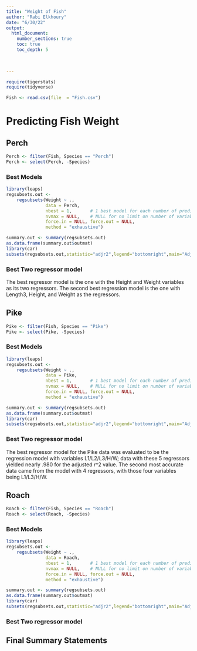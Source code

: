 ```yaml
---
title: "Weight of Fish"
author: "Rabi Elkhoury"
date: "6/30/22"  
output: 
  html_document:
    number_sections: true
    toc: true
    toc_depth: 5

 
    
---
```



```r
require(tigerstats)
require(tidyverse)
```

```r
Fish <- read.csv(file  = "Fish.csv")
```

# Predicting Fish Weight


## Perch
```r
Perch <- filter(Fish, Species == "Perch")
Perch <- select(Perch, -Species)
```



### Best Models
```r
library(leaps)
regsubsets.out <-
    regsubsets(Weight ~ .,
               data = Perch,
               nbest = 1,       # 1 best model for each number of predictors
               nvmax = NULL,    # NULL for no limit on number of variables
               force.in = NULL, force.out = NULL,
               method = "exhaustive")

summary.out <- summary(regsubsets.out)
as.data.frame(summary.out$outmat)
library(car)
subsets(regsubsets.out,statistic="adjr2",legend="bottomright",main="Adjusted R^2")
```


### Best Two regressor model
The best regressor model is the one with the Height and Weight variables as its two regressors.  The second best regression model is the one with Length3, Height, and Weight as the regressors.


## Pike
```r
Pike <- filter(Fish, Species == "Pike")
Pike <- select(Pike, -Species)
```

### Best Models
```r
library(leaps)
regsubsets.out <-
    regsubsets(Weight ~ .,
               data = Pike,
               nbest = 1,       # 1 best model for each number of predictors
               nvmax = NULL,    # NULL for no limit on number of variables
               force.in = NULL, force.out = NULL,
               method = "exhaustive")

summary.out <- summary(regsubsets.out)
as.data.frame(summary.out$outmat)
library(car)
subsets(regsubsets.out,statistic="adjr2",legend="bottomright",main="Adjusted R^2")
```




### Best Two regressor model
The best regressor model for the Pike data was evaluated to be the regression model with variables L1/L2/L3/H/W; data with these 5 regressors yielded nearly .980 for the adjusted r^2 value.  The second most accurate data came from the model with 4 regressors, with those four variables being L1/L3/H/W.

## Roach
```r
Roach <- filter(Fish, Species == "Roach")
Roach <- select(Roach, -Species)
```


### Best Models
```r
library(leaps)
regsubsets.out <-
    regsubsets(Weight ~ .,
               data = Roach,
               nbest = 1,       # 1 best model for each number of predictors
               nvmax = NULL,    # NULL for no limit on number of variables
               force.in = NULL, force.out = NULL,
               method = "exhaustive")

summary.out <- summary(regsubsets.out)
as.data.frame(summary.out$outmat)
library(car)
subsets(regsubsets.out,statistic="adjr2",legend="bottomright",main="Adjusted R^2")
```


### Best Two regressor model

## Final Summary Statements